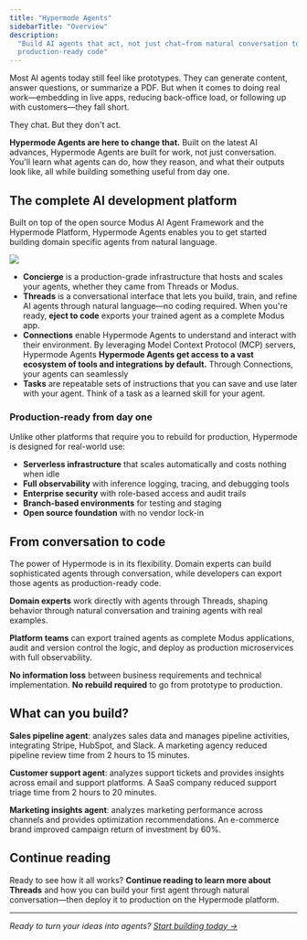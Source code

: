 ```yaml
---
title: "Hypermode Agents"
sidebarTitle: "Overview"
description:
  "Build AI agents that act, not just chat—from natural conversation to
  production-ready code"
---
```


Most AI agents today still feel like prototypes. They can generate content,
answer questions, or summarize a PDF. But when it comes to doing real
work—embedding in live apps, reducing back-office load, or following up with
customers—they fall short.

They chat. But they don't act.

**Hypermode Agents are here to change that.** Built on the latest AI advances,
Hypermode Agents are built for work, not just conversation. You'll learn what
agents can do, how they reason, and what their outputs look like, all while
building something useful from day one.

## The complete AI development platform

Built on top of the open source Modus AI Agent Framework and the Hypermode
Platform, Hypermode Agents enables you to get started building domain specific
agents from natural language.

![](/images/agents/threads.png)

- **Concierge** is a production-grade infrastructure that hosts and scales your
  agents, whether they came from Threads or Modus.
- **Threads** is a conversational interface that lets you build, train, and
  refine AI agents through natural language—no coding required. When you're
  ready, **eject to code** exports your trained agent as a complete Modus app.
- **Connections** enable Hypermode Agents to understand and interact with their
  environment. By leveraging Model Context Protocol (MCP) servers, Hypermode
  Agents **Hypermode Agents get access to a vast ecosystem of tools and
  integrations by default.** Through Connections, your agents can seamlessly
- **Tasks** are repeatable sets of instructions that you can save and use later
  with your agent. Think of a task as a learned skill for your agent.

### Production-ready from day one

Unlike other platforms that require you to rebuild for production, Hypermode is
designed for real-world use:

- **Serverless infrastructure** that scales automatically and costs nothing when
  idle
- **Full observability** with inference logging, tracing, and debugging tools
- **Enterprise security** with role-based access and audit trails
- **Branch-based environments** for testing and staging
- **Open source foundation** with no vendor lock-in

## From conversation to code

The power of Hypermode is in its flexibility. Domain experts can build
sophisticated agents through conversation, while developers can export those
agents as production-ready code.

**Domain experts** work directly with agents through Threads, shaping behavior
through natural conversation and training agents with real examples.

**Platform teams** can export trained agents as complete Modus applications,
audit and version control the logic, and deploy as production microservices with
full observability.

**No information loss** between business requirements and technical
implementation. **No rebuild required** to go from prototype to production.

## What can you build?

**Sales pipeline agent**: analyzes sales data and manages pipeline activities,
integrating Stripe, HubSpot, and Slack. A marketing agency reduced pipeline
review time from 2 hours to 15 minutes.

**Customer support agent**: analyzes support tickets and provides insights
across email and support platforms. A SaaS company reduced support triage time
from 2 hours to 20 minutes.

**Marketing insights agent**: analyzes marketing performance across channels and
provides optimization recommendations. An e-commerce brand improved campaign
return of investment by 60%.

## Continue reading

Ready to see how it all works? **Continue reading to learn more about Threads**
and how you can build your first agent through natural conversation—then deploy
it to production on the Hypermode platform.

---

_Ready to turn your ideas into agents?
[Start building today →](https://hypermode.com/login)_
